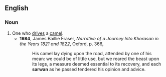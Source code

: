 ==English==

===Noun===
{{en-noun}}

# One who [[drive]]s a [[camel]].
#*'''1984''', James Baillie Fraser, ''Narrative of a Journey Into Khorasan in the Years 1821 and 1822'', Oxford, p. 366,
#*:His camel lay dying upon the road, attended by one of his mean: we could be of little use, but we reared the beast upon its legs, a measure deemed essential to its recovery, and each '''sarwan''' as he passed tendered his opinion and advice.